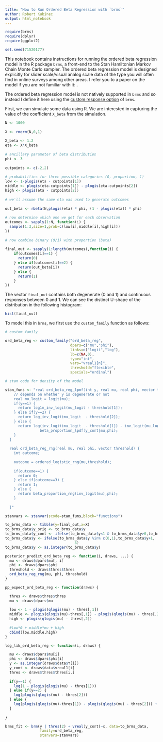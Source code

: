 ```yaml
---
title: "How to Run Ordered Beta Regression with `brms`"
author: Robert Kubinec
output: html_notebook
---
```


```r

require(brms)
require(dplyr)
require(ggplot2)

set.seed(71520177)

```


This notebook contains instructions for running the ordered beta regression model in the R package `brms`, a front-end to the Stan Hamiltonian Markov Chain Monte Carlo sampler. The ordered beta regression model is designed explicitly for slider scale/visual analog scale data of the type you will often find in online surveys among other areas. I refer you to a paper on the model if you are not familiar with it: .

The ordered beta regression model is not natively supported in `brms` and so instead I define it here using the [custom response option](https://cran.r-project.org/web/packages/brms/vignettes/brms_customfamilies.html) of `brms`. 

First, we can simulate some data using R. We are interested in capturing the value of the coefficient `X_beta` from the simulation.

```r

N <- 1000
  
X <- rnorm(N,0,1)
  
X_beta <- 1.2
eta <- X*X_beta
  
# ancillary parameter of beta distribution
phi <- 3
  
cutpoints <- c(-2,2)
  
# probabilities for three possible categories (0, proportion, 1)
low <- 1-plogis(eta - cutpoints[1])
middle <- plogis(eta-cutpoints[1]) - plogis(eta-cutpoints[2])
high <- plogis(eta - cutpoints[2])
  
# we'll assume the same eta was used to generate outcomes
  
out_beta <- rbeta(N,plogis(eta) * phi, (1 - plogis(eta)) * phi) 
  
# now determine which one we get for each observation
outcomes <- sapply(1:N, function(i) {
  sample(1:3,size=1,prob=c(low[i],middle[i],high[i]))
})
  
# now combine binary (0/1) with proportion (beta)
  
final_out <- sapply(1:length(outcomes),function(i) {
    if(outcomes[i]==1) {
      return(0)
    } else if(outcomes[i]==2) {
      return(out_beta[i])
    } else {
      return(1)
    }
})

```

The vector `final_out` contains both degenerate (0 and 1) and continuous responses between 0 and 1. We can see the distinct U-shape of the distribution in the following histogram:

```r

hist(final_out)

```


To model this in `brms`, we first use the `custom_family` function as follows:

```r

# custom family

ord_beta_reg <- custom_family("ord_beta_reg",
                              dpars=c("mu","phi"),
                              links=c("logit","log"),
                              lb=c(NA,0),
                              type="int",
                              vars="vreal1[n]",
                              threshold="flexible",
                              specials="ordinal")

# stan code for density of the model

stan_funs <- "real ord_beta_reg_lpmf(int y, real mu, real phi, vector threshold,real y_cont) {
    // depends on whether y is degenerate or not
    real mu_logit = logit(mu);
    if(y==1) {
      return log1m_inv_logit(mu_logit - threshold[1]);
    } else if(y==2) {
      return log_inv_logit(mu_logit  - threshold[2]);
    } else {
      return log(inv_logit(mu_logit  - threshold[1]) - inv_logit(mu_logit - threshold[2])) +
                beta_proportion_lpdf(y_cont|mu,phi);
    }
  }
  
  real ord_beta_reg_rng(real mu, real phi, vector threshold) {
    int outcome;
    
    outcome = ordered_logistic_rng(mu,threshold);
    
    if(outcome==1) {
      return 0;
    } else if(outcome==3) {
      return 1;
    } else {
      return beta_proportion_rng(inv_logit(mu),phi);
    }
    
  }"

stanvars <- stanvar(scode=stan_funs,block="functions")

to_brms_data <- tibble(y=final_out,x=X)
to_brms_data$y_orig <- to_brms_data$y
to_brms_data$y_cont <- ifelse(to_brms_data$y<1 & to_brms_data$y>0,to_brms_data$y,0)
to_brms_data$y <- ifelse(to_brms_data$y %in% c(0,1),to_brms_data$y+1,
                                3)
to_brms_data$y <- as.integer(to_brms_data$y)

posterior_predict_ord_beta_reg <- function(i, draws, ...) {
  mu <- draws$dpars$mu[, i]
  phi <- draws$dpars$phi
  threshold <- draws$thres$thres
  ord_beta_reg_rng(mu, phi, threshold)
}

pp_expect_ord_beta_reg <- function(draws) {

  thres <- draws$thres$thres
  mu <- draws$dpars$mu
  
  low <- 1 - plogis(qlogis(mu) - thres[,1])
  middle <- plogis(qlogis(mu)-thres[,1]) - plogis(qlogis(mu) - thres[,2])
  high <- plogis(qlogis(mu) - thres[,2])
  
  #low*0 + middle*mu + high
  cbind(low,middle,high)
}

log_lik_ord_beta_reg <- function(i, draws) {

  mu <- draws$dpars$mu[i]
  phi <- draws$dpars$phi[i]
  y <- as.integer(draws$data$Y[i])
  y_cont <- draws$data$vreal1[i]
  thres <- draws$thres$thres[i,]
  
  if(y==1) {
    log(1 - plogis(qlogis(mu) - thres[1]))
  } else if(y==2) {
    log(plogis(qlogis(mu) - thres[2]))
  } else {
    log(plogis(qlogis(mu)-thres[1]) - plogis(qlogis(mu) - thres[2])) + dbeta(y,mu*phi,(1-mu)*phi,log=T)
  }
  
}

brms_fit <- brm(y | thres(2) + vreal(y_cont)~x, data=to_brms_data,
                family=ord_beta_reg,
                stanvars=stanvars)

```

